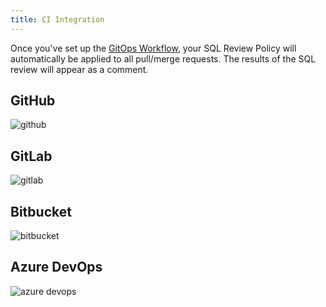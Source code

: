 ```yaml
---
title: CI Integration
---
```


Once you've set up the [GitOps Workflow](/vcs-integration/overview/), your SQL Review Policy will automatically be applied to all pull/merge requests. The results of the SQL review will appear as a comment.

## GitHub

<Card title="Tutorial: SQL Review with GitHub Actions" icon="graduation-cap" href="/tutorials/gitops-github-workflow#step-3-configure-sql-review-in-bytebase" horizontal />

![github](/content/docs/sql-review/gitops-ci/github-pr-sql-review.webp)

## GitLab

![gitlab](/content/docs/sql-review/gitops-ci/gitlab-pr-sql-review.webp)

## Bitbucket

![bitbucket](/content/docs/sql-review/gitops-ci/bb-pr-sql-review.webp)

## Azure DevOps

![azure devops](/content/docs/sql-review/gitops-ci/azure-devops-pr-sql-review.webp)
